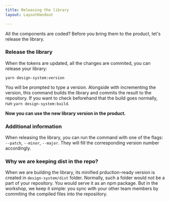 ```yaml
---
title: Releasing the library
layout: LayoutHandout

---
```





All the components are coded? Before you bring them to the product,
let's release the library.

### Release the library

When the tokens are updated, all the changes are commited,
you can release your library:


```
yarn design-system:version
```
You will be prompted to type a version.
Alongside with incrementing the version, this command builds the library and
commits the result to the repository. If you want to check beforehand that the
build goes normally, run `yarn design-system:build`.

**Now you can use the new library version in the product.**

### Additional information

When releasing the library, you can run the command with one of
the flags: `--patch`, `--minor`, `--major`. They will fill the corresponding
version number accordingly.


### Why we are keeping dist in the repo?

When we are building the library, its minified prduction-ready version
is created in  `design-system/dist` folder.
Normally, such a folder would not be a part of your repository. You would serve it as an
npm package. But in the workshop, we keep it simple: you sync with your other
team members by commiting the compiled files into the reposiitory.

